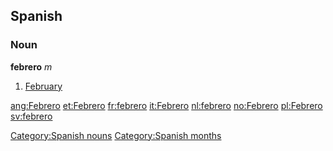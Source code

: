 == Spanish == 
=== Noun === 
'''febrero''' ''m'' 
# [[February]] 
[[Category:Spanish nouns]]
[[Category:Spanish months]]

[[ang:Febrero]]
[[et:Febrero]]
[[fr:febrero]]
[[it:Febrero]]
[[nl:febrero]]
[[no:Febrero]]
[[pl:Febrero]]
[[sv:febrero]]